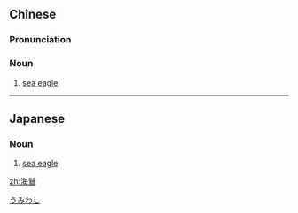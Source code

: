 {{also|海鹫}}
==Chinese==
{{zh-forms|s=海鹫}}

===Pronunciation===
{{zh-pron
|m=hǎijiù
|cat=n
}}

===Noun===
{{zh-noun}}

# [[sea eagle]]

{{zh-cat|Eagles}}

----

==Japanese==
{{ja-kanjitab|うみ|わし|yomi=k}}

===Noun===
{{ja-noun|ウミワシ}}

# [[sea eagle]]

[[Category:ja:Eagles|うみわし]]

[[zh:海鷲]]